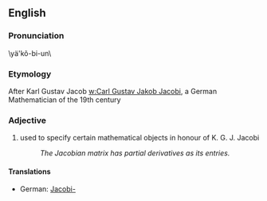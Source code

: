 == English ==
===Pronunciation===
\yä'kõ-bi-un\

=== Etymology ===
After Karl Gustav Jacob [[Jacobi|w:Carl Gustav Jakob Jacobi]], a German Mathematician of the 19th century

=== Adjective ===
# used to specify certain mathematical objects in honour of K. G. J. Jacobi
#:''The Jacobian matrix has partial derivatives as its entries.''

====Translations====
*German: [[Jacobi-]]